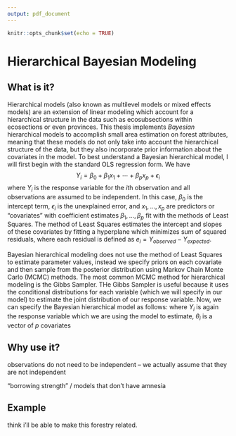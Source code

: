 ```yaml
---
output: pdf_document
---
```


```r
knitr::opts_chunk$set(echo = TRUE)
```

# Hierarchical Bayesian Modeling

## What is it?

Hierarchical models (also known as multilevel models or mixed effects models) are an extension of linear modeling which account for a hierarchical structure in the data such as ecosubsections within ecosections or even provinces. This thesis implements *Bayesian* hierarchical models to accomplish small area estimation on forest attributes, meaning that these models do not only take into account the hierarchical structure of the data, but they also incorporate prior information about the covariates in the model. To best understand a Bayesian hierarchical model, I will first begin with the standard OLS regression form. We have
$$
Y_i = \beta_0 + \beta_1 x_1 + \cdots + \beta_p x_p + \epsilon_i
$$
where $Y_i$ is the response variable for the $i$th observation and all observations are assumed to be independent. In this case, $\beta_0$ is the intercept term, $\epsilon_i$ is the unexplained error, and $x_1, \dots, x_p$ are predictors or "covariates" with coefficient estimates $\beta_1, \dots, \beta_p$ fit with the methods of Least Squares. The method of Least Squares estimates the intercept and slopes of these covariates by fitting a hyperplane which minimizes sum of squared residuals, where each residual is defined as $e_i = Y_{observed} - Y_{expected}$.

Bayesian hierarchical modeling does not use the method of Least Squares to estimate parameter values, instead we specify priors on each covariate and then sample from the posterior distribution using Markov Chain Monte Carlo (MCMC) methods. The most common MCMC method for hierarchical modeling is the Gibbs Sampler. THe Gibbs Sampler is useful because it uses the conditional distributions for each variable (which we will specify in our model) to estimate the joint distribution of our response variable. Now, we can specify the Bayesian hierarchical model as follows:
\begin{align*}
Y_i = \theta_i + \epsilon_i \\
\theta_i = x_i \beta_i + v_i
\end{align*}
where $Y_i$ is again the response variable which we are using the model to estimate, $\theta_i$ is a vector of $p$ covariates 


## Why use it?

observations do not need to be independent -- we actually assume that they are not independent

"borrowing strength" / models that don't have amnesia

## Example

think i'll be able to make this forestry related. 
